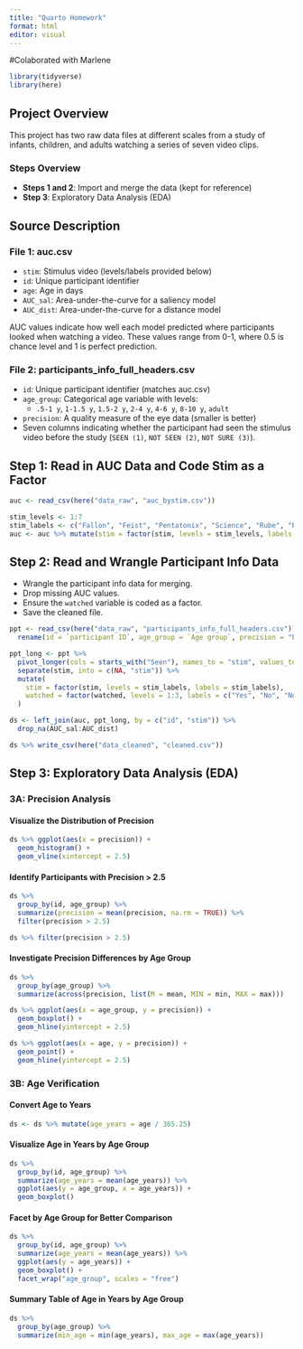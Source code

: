 ```yaml
---
title: "Quarto Homework"
format: html
editor: visual
---
```

#Colaborated with Marlene

```r
library(tidyverse)
library(here)
```

## Project Overview
This project has two raw data files at different scales from a study of infants, children, and adults watching a series of seven video clips.

### Steps Overview
- **Steps 1 and 2**: Import and merge the data (kept for reference)
- **Step 3**: Exploratory Data Analysis (EDA)

## Source Description

### File 1: auc.csv
- `stim`: Stimulus video (levels/labels provided below)
- `id`: Unique participant identifier
- `age`: Age in days
- `AUC_sal`: Area-under-the-curve for a saliency model
- `AUC_dist`: Area-under-the-curve for a distance model

AUC values indicate how well each model predicted where participants looked when watching a video. These values range from 0-1, where 0.5 is chance level and 1 is perfect prediction.

### File 2: participants_info_full_headers.csv
- `id`: Unique participant identifier (matches auc.csv)
- `age_group`: Categorical age variable with levels:
  - `.5-1 y`, `1-1.5 y`, `1.5-2 y`, `2-4 y`, `4-6 y`, `8-10 y`, `adult`
- `precision`: A quality measure of the eye data (smaller is better)
- Seven columns indicating whether the participant had seen the stimulus video before the study (`SEEN (1)`, `NOT SEEN (2)`, `NOT SURE (3)`).

## Step 1: Read in AUC Data and Code Stim as a Factor

```r
auc <- read_csv(here("data_raw", "auc_bystim.csv"))

stim_levels <- 1:7
stim_labels <- c("Fallon", "Feist", "Pentatonix", "Science", "Rube", "Plane", "Dogs")
auc <- auc %>% mutate(stim = factor(stim, levels = stim_levels, labels = stim_labels))
```

## Step 2: Read and Wrangle Participant Info Data

- Wrangle the participant info data for merging.
- Drop missing AUC values.
- Ensure the `watched` variable is coded as a factor.
- Save the cleaned file.

```r
ppt <- read_csv(here("data_raw", "participants_info_full_headers.csv")) %>%
  rename(id = `participant ID`, age_group = `Age group`, precision = "Precision")

ppt_long <- ppt %>%
  pivot_longer(cols = starts_with("Seen"), names_to = "stim", values_to = "watched") %>%
  separate(stim, into = c(NA, "stim")) %>%
  mutate(
    stim = factor(stim, levels = stim_labels, labels = stim_labels),
    watched = factor(watched, levels = 1:3, labels = c("Yes", "No", "Not Sure"))
  )

ds <- left_join(auc, ppt_long, by = c("id", "stim")) %>%
  drop_na(AUC_sal:AUC_dist)

ds %>% write_csv(here("data_cleaned", "cleaned.csv"))
```

## Step 3: Exploratory Data Analysis (EDA)

### 3A: Precision Analysis

#### Visualize the Distribution of Precision

```r
ds %>% ggplot(aes(x = precision)) +
  geom_histogram() +
  geom_vline(xintercept = 2.5)
```

#### Identify Participants with Precision > 2.5

```r
ds %>%
  group_by(id, age_group) %>%
  summarize(precision = mean(precision, na.rm = TRUE)) %>%
  filter(precision > 2.5)
```

```r
ds %>% filter(precision > 2.5)
```

#### Investigate Precision Differences by Age Group

```r
ds %>%
  group_by(age_group) %>%
  summarize(across(precision, list(M = mean, MIN = min, MAX = max)))
```

```r
ds %>% ggplot(aes(x = age_group, y = precision)) +
  geom_boxplot() +
  geom_hline(yintercept = 2.5)
```

```r
ds %>% ggplot(aes(x = age, y = precision)) +
  geom_point() +
  geom_hline(yintercept = 2.5)
```

### 3B: Age Verification

#### Convert Age to Years

```r
ds <- ds %>% mutate(age_years = age / 365.25)
```

#### Visualize Age in Years by Age Group

```r
ds %>%
  group_by(id, age_group) %>%
  summarize(age_years = mean(age_years)) %>%
  ggplot(aes(y = age_group, x = age_years)) +
  geom_boxplot()
```

#### Facet by Age Group for Better Comparison

```r
ds %>%
  group_by(id, age_group) %>%
  summarize(age_years = mean(age_years)) %>%
  ggplot(aes(y = age_years)) +
  geom_boxplot() +
  facet_wrap("age_group", scales = "free")
```

#### Summary Table of Age in Years by Age Group

```r
ds %>%
  group_by(age_group) %>%
  summarize(min_age = min(age_years), max_age = max(age_years))
```
